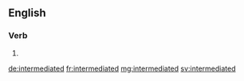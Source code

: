 ==English==

===Verb===
{{head|en|verb form}}

# {{en-past of|intermediate}}

[[de:intermediated]]
[[fr:intermediated]]
[[mg:intermediated]]
[[sv:intermediated]]